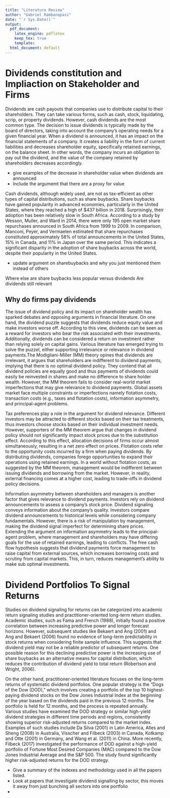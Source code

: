 ```yaml
---
title: "Literature Review"
author: "Gabriel Rambanapasi"
date: "`r Sys.Date()`"
output:
  pdf_document:
    latex_engine: pdflatex
    keep_tex: true
    template:
  html_document: default
---
```

# Dividends constitution and Impliaction on Stakeholder and Firms

Dividends are cash payouts that companies use to distribute capital to their shareholders. They can take various forms, such as cash, stock, liquidating, scrip, or property dividends. However, cash dividends are the most common type. The decision to issue dividends is typically made by the board of directors, taking into account the company's operating needs for a given financial year. When a dividend is announced, it has an impact on the financial statements of a company. It creates a liability in the form of current liabilities and decreases shareholder equity, specifically retained earnings, on the balance sheet. In other words, the company incurs an obligation to pay out the dividend, and the value of the company retained by shareholders decreases accordingly.

* give examples of the decrease in shareholder value when dividends are announced
* Include the argumemt that there are a proxy for value

Cash dividends, although widely used, are not as tax-efficient as other types of capital distributions, such as share buybacks. Share buybacks have gained popularity in advanced economies, particularly in the United States, where they reached a high of $437 billion in 2018. Surprisingly, their adoption has been relatively slow in South Africa. According to a study by Wesson, Muller, and Ward in 2014, there were only 195 open market share repurchases announced in South Africa from 1999 to 2009. In comparison, Manconi, Peyer, and Vermaelen estimated that share repurchases constituted approximately 58% of total announcements in the United States, 15% in Canada, and 11% in Japan over the same period. This indicates a significant disparity in the adoption of share buybacks across the world, despite their popularity in the United States.  

* update argument on sharebuybacks and why you just mentioned them instead of others



Where else are share buybacks less popular versus dividends 
Are dividends still relevant

## Why do firms pay dividends

The issue of dividend policy and its impact on shareholder wealth has sparked debates and opposing arguments in financial literature. On one hand, the dividend puzzle suggests that dividends reduce equity value and make investors worse off. According to this view, dividends can be seen as a reward for investors who bear the risk associated with their investments. Additionally, dividends can be considered a return on investment rather than relying solely on capital gains. Various literature has emerged trying to solve the puzzel, either supporting irrelevance or relevance in dividend payments.The Modigliani-Miller (MM) theory opines that dividends are irrelevant, it argues that shareholders are indifferent to dividend payments, implying that there is no optimal dividend policy. They contend that all dividend policies are equally good and thus payments of dividends could easily be reinvested in shares and make no difference to share holder wealth. However, the MM theorem fails to consider real-world market imperfections that may give relevance to dividend payments. Global assets market face multiple constraints or imperfections namely flotation costs, transaction costs (e.g., taxes and flotation costs), information asymmetry, and principal-agent problems. 

Tax preferences play a role in the argument for dividend relevance. Different investors may be attracted to different stocks based on their tax treatments, thus investors choose stocks based on their individual investment needs. However, supporters of the MM theorem argue that changes in dividend policy should not significantly impact stock prices due to the substitution effect. According to this effect, allocation decisions of firms occur almost simultaneously, resulting in a net zero effect on prices. Flotation costs refer to the opportunity costs incurred by a firm when paying dividends. By distributing dividends, companies forego opportunities to expand their operations using retained earnings. In a world without flotation costs, as suggested by the MM theorem, management would be indifferent between issuing dividends and borrowing from the market. However, in reality, external financing comes at a higher cost, leading to trade-offs in dividend policy decisions. 

Information asymmetry between shareholders and managers is another factor that gives relevance to dividend payments. Investors rely on dividend announcements to assess a company's stock price. Dividend signaling conveys information about the company's quality. Investors compare dividend announcements to historical levels while considering company fundamentals. However, there is a risk of manipulation by management, making the dividend signal imperfect for determining share prices. Extending the argument on information asymmetry leads to the principal-agent problem, where management and shareholders may have differing goals for the use of retained earnings, leading to conflicts. The free cash flow hypothesis suggests that dividend payments force management to raise capital from external sources, which increases borrowing costs and scrutiny from capital markets. This, in turn, reduces management's ability to make sub optimal investments.
  

# Dividend Portfolios To Signal Returns 

Studies on dividend signaling for returns can be categorized into academic return signaling studies and practitioner-oriented long-term return studies. Academic studies, such as Fama and French (1988), initially found a positive correlation between increasing predictive power and longer forecast horizons. However, subsequent studies like Bekaert and Ang (2001) and Ang and Bekaert (2006) found no evidence of long-term predictability in stock returns when considering finite sample influence. This suggests that dividend yield may not be a reliable predictor of subsequent returns. One possible reason for this declining predictive power is the increasing use of share buybacks as an alternative means for capital distribution, which reduces the contribution of dividend yield to total return (Robertson and Wright, 2006).

On the other hand, practitioner-oriented literature focuses on the long-term returns of systematic dividend portfolios. One popular strategy is the "Dogs of the Dow (DOD)," which involves creating a portfolio of the top 10 highest-paying dividend stocks on the Dow Jones Industrial Index at the beginning of the year based on the dividends paid in the previous 12 months. The portfolio is held for 12 months, and the process is repeated annually. Various studies have examined the DOD strategy or similar high-yield dividend strategies in different time periods and regions, consistently showing superior risk-adjusted returns compared to the market index. Examples of such studies include Da Silva (2001) in Latin America, Alles and Sheng (2008) in Australia, Visscher and Filbeck (2003) in Canada, Kotkamp and Otte (2001) in Germany, and Wang et al. (2011) in China. More recently, Filbeck (2017) investigated the performance of DOD against a high-yield portfolio of Fortune Most Desired Companies (MAC) compared to the Dow Jones Industrial Average and the S&P 500. The study found significantly higher risk-adjusted returns for the DOD strategy.

* Give a summary of the indexes and methodology used in all the papers listed. 
* Look at papers that investigate dividend signalling by sector, this moves it away from just bunching all sectors into one portfolio
* 




